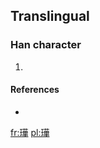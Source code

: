 ==Translingual==

===Han character===
{{Han char|rn=96|rad=玉|as=12|sn=16|four=|canj=一土廿一十 (MGTMJ)}}

# {{defn|Han|sort=玉12}}

====References====
* {{Han ref|kx=0742.251|hdz=21133.061|uh=748D|ud=29837}}

[[fr:璍]]
[[pl:璍]]